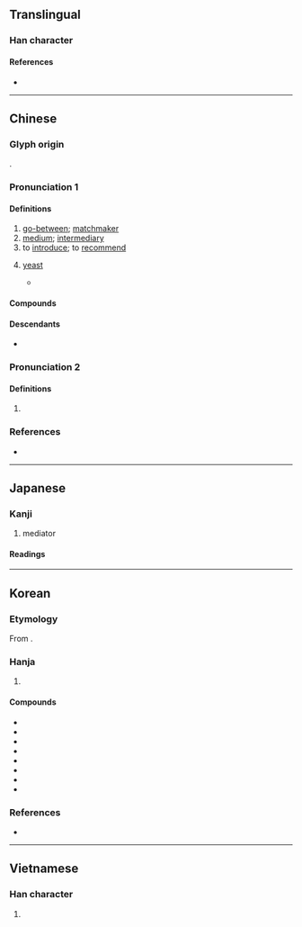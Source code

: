 {{character info}}
==Translingual==

===Han character===
{{Han char|rn=38|rad=女|as=09|sn=12|four=44494|canj=VTMD|ids=⿰女某}}

====References====
* {{Han ref|kx=0266.370|dkj=06498|dj=0533.380|hdz=21063.130|uh=5A92|ud=23186|bh=B443|bd=46147}}

----

==Chinese==
{{zh-forms}}

===Glyph origin===
{{Han etym}}
{{Han compound|女|某|ls=psc|c1=s|c2=p|t1=woman}}.

===Pronunciation 1===
{{zh-pron
|m=méi
|dg=мый1
|c=mui4
|h=pfs=mòi
|j=mei1
|mb=mô/mû
|md=muòi
|mn=xm,tp,kh,tn,hc,lk,sx,km:hm̂/qz:m̂/zz:bûn/kh,tc,yl:môe/kh,tn:moâi/mg:hûn/xm,qz,tw:mûi/zz:bôe
|mn_note=hm̂/m̂/bûn/môe/moâi/hûn - vernacular; mûi/bôe - literary
|mn-t=bhuê5
|w=3me
|mc=y
|oc=y
|cat=n,v
}}

====Definitions====
{{zh-hanzi}}

# [[go-between]]; [[matchmaker]]
# [[medium]]; [[intermediary]]
# to [[introduce]]; to [[recommend]]
# {{lb|zh|obsolete}} [[yeast]]
#* {{zh-x|今 舉 事 一 不 當{dàng}，而 全 軀 保 妻 子 之 臣，隨 而 媒 糱 其 短|Now he has committed one act that was not right, and the officials who think only of saving themselves and protecting their wives and children vie with each other in '''magnifying''' his shortcomings. (lit. "to [[ferment]] upon his shortcomings as if by yeast")|CL|ref=[[w:Sima Qian|Sima Qian]], Letter to Ren An (1st century {{BC}}, translated by [[w:Burton Watson|Burton Watson]])}}

====Compounds====
{{zh-der|fold=y|三媒六證|媒譖|作媒|互動媒體|保媒|媒頭|媒兒|多媒體卡|待媒|女媒|媒妁|大眾媒介|媒材|平面媒體|廣告媒體|媒氏|大媒|官媒|三媒六聘|媒孽|媒體造勢|媒質|媒染劑|媒怨|媒婆|媒介體|媒介|媒人|央媒|冷媒|媒人嘴|媒錢|多媒體|傳播媒體|傳媒|媒體|媒妁之言|明媒正娶|水媒花|憑媒說合|新聞媒介|教育媒體|溶媒|明媒正配|瘧媒蚊|病媒蚊|病媒|男媒女妁|獸媒花|梯媒|行媒|觸媒|龍媒|電子媒體|鴆媒|靈媒|鳥媒花|雉媒|自媒|良媒|超媒體|謝媒錢|說媒|風媒花|蟲媒花|落花媒人}}

====Descendants====
* {{desc|vi|mai||matchmaker|bor=1}}

===Pronunciation 2===
{{zh-pron
|m=mèi
|c=
|mc=
|oc=
|cat=a
}}

====Definitions====
{{zh-hanzi}}

# {{zh-only|媒媒}}

===References===
* {{R:yue:Hanzi}}

----

==Japanese==

===Kanji===
{{ja-kanji|grade=c|rs=女09}}

# mediator

====Readings====
{{ja-readings
|goon=まい
|kanon=ばい
|on=ぼう
|kun=なこうど-, なかだち-
}}

----

==Korean==

===Etymology===
From {{der|ko|ltc|-}} {{ltc-l|媒|id=1}}. {{hanja-hunmong|ᄆᆡ|moy|人類#중03B}}

===Hanja===
{{ko-hanja-search}}
{{ko-hanja|중매|매}}

# {{hanja form of|매|[[medium]]}}

====Compounds====
{{der-top4|Compounds}}
* {{ko-l|매체|媒體}}
* {{ko-l|매개|媒介}}
* {{ko-l|촉매|觸媒}}
* {{ko-l|중매|[[仲媒]]/[[中媒]]}}
* {{ko-l|매질|媒質}}
* {{ko-l|용매|溶媒}}
* {{ko-l|냉매|冷媒}}
* {{ko-l|영매|靈媒}}
{{der-bottom}}

===References===
* {{R:hanjadoc|2326}}

----

==Vietnamese==

===Han character===
{{vi-readings|reading=môi, mối, mai|rs=女09}}

# {{rfdef|vi|sort=女09}}